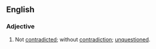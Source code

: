 ==English==

===Adjective===
{{en-adj}}
# Not [[contradicted]]; without [[contradiction]]; [[unquestioned]].